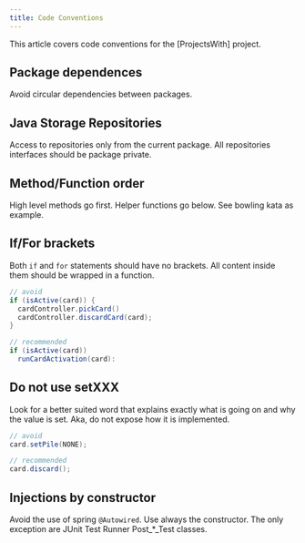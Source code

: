 ```yaml
---
title: Code Conventions
---
```


This article covers code conventions for the [ProjectsWith] project.

## Package dependences

Avoid circular dependencies between packages.

## Java Storage Repositories

Access to repositories only from the current package. All repositories
interfaces should be package private.

## Method/Function order

High level methods go first. Helper functions go below. See bowling kata as
example.

## If/For brackets

Both `if` and `for` statements should have no brackets. All content inside them
should be wrapped in a function.

```java
// avoid
if (isActive(card)) {
  cardController.pickCard()
  cardController.discardCard(card);
}

// recommended
if (isActive(card))
  runCardActivation(card):
```

## Do not use setXXX

Look for a better suited word that explains exactly what is going on and why the
value is set. Aka, do not expose how it is implemented.

```java
// avoid
card.setPile(NONE);

// recommended
card.discard();
```

## Injections by constructor

Avoid the use of spring `@Autowired`. Use always the constructor. The only
exception are JUnit Test Runner Post\_\*\_Test classes.
